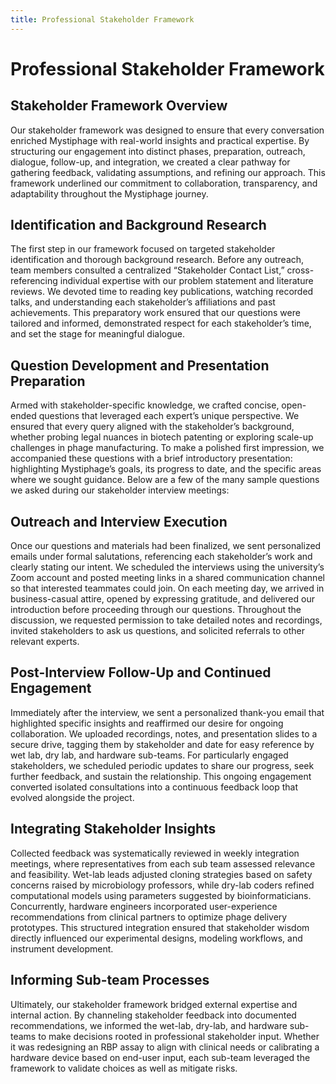 ```yaml
---
title: Professional Stakeholder Framework
---
```



# Professional Stakeholder Framework

## Stakeholder Framework Overview

Our stakeholder framework was designed to ensure that every conversation enriched Mystiphage with real-world insights and practical expertise. By structuring our engagement into distinct phases, preparation, outreach, dialogue, follow-up, and integration, we created a clear pathway for gathering feedback, validating assumptions, and refining our approach. This framework underlined our commitment to collaboration, transparency, and adaptability throughout the Mystiphage journey.

## Identification and Background Research

The first step in our framework focused on targeted stakeholder identification and thorough background research. Before any outreach, team members consulted a centralized “Stakeholder Contact List,” cross-referencing individual expertise with our problem statement and literature reviews. We devoted time to reading key publications, watching recorded talks, and understanding each stakeholder’s affiliations and past achievements. This preparatory work ensured that our questions were tailored and informed, demonstrated respect for each stakeholder’s time, and set the stage for meaningful dialogue.

## Question Development and Presentation Preparation

Armed with stakeholder-specific knowledge, we crafted concise, open-ended questions that leveraged each expert’s unique perspective. We ensured that every query aligned with the stakeholder’s background, whether probing legal nuances in biotech patenting or exploring scale-up challenges in phage manufacturing. To make a polished first impression, we accompanied these questions with a brief introductory presentation: highlighting Mystiphage’s goals, its progress to date, and the specific areas where we sought guidance. Below are a few of the many sample questions we asked during our stakeholder interview meetings:

<PdfEmbed src="https://static.igem.wiki/teams/5708/humanpracticesimg/sample-questions.pdf" title="Sample Questions"></PdfEmbed>

## Outreach and Interview Execution

Once our questions and materials had been finalized, we sent personalized emails under formal salutations, referencing each stakeholder’s work and clearly stating our intent. We scheduled the interviews using the university’s Zoom account and posted meeting links in a shared communication channel so that interested teammates could join. On each meeting day, we arrived in business-casual attire, opened by expressing gratitude, and delivered our introduction before proceeding through our questions. Throughout the discussion, we requested permission to take detailed notes and recordings, invited stakeholders to ask us questions, and solicited referrals to other relevant experts.

## Post-Interview Follow-Up and Continued Engagement

Immediately after the interview, we sent a personalized thank-you email that highlighted specific insights and reaffirmed our desire for ongoing collaboration. We uploaded recordings, notes, and presentation slides to a secure drive, tagging them by stakeholder and date for easy reference by wet lab, dry lab, and hardware sub-teams. For particularly engaged stakeholders, we scheduled periodic updates to share our progress, seek further feedback, and sustain the relationship. This ongoing engagement converted isolated consultations into a continuous feedback loop that evolved alongside the project.

## Integrating Stakeholder Insights

Collected feedback was systematically reviewed in weekly integration meetings, where representatives from each sub team assessed relevance and feasibility. Wet-lab leads adjusted cloning strategies based on safety concerns raised by microbiology professors, while dry-lab coders refined computational models using parameters suggested by bioinformaticians. Concurrently, hardware engineers incorporated user-experience recommendations from clinical partners to optimize phage delivery prototypes. This structured integration ensured that stakeholder wisdom directly influenced our experimental designs, modeling workflows, and instrument development.

## Informing Sub-team Processes

Ultimately, our stakeholder framework bridged external expertise and internal action. By channeling stakeholder feedback into documented recommendations, we informed the wet-lab, dry-lab, and hardware sub-teams to make decisions rooted in professional stakeholder input. Whether it was redesigning an RBP assay to align with clinical needs or calibrating a hardware device based on end-user input, each sub-team leveraged the framework to validate choices as well as mitigate risks.

